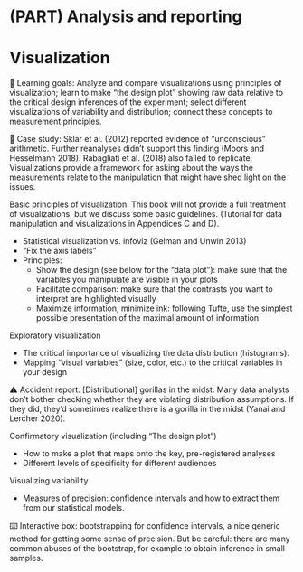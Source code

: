 # (PART) Analysis and reporting {-}

# Visualization {#viz}

::: {.learning-goals}
🍎 Learning goals: Analyze and compare visualizations using principles of visualization; learn to make “the design plot” showing raw data relative to the critical design inferences of the experiment; select different visualizations of variability and distribution; connect these concepts to measurement principles.
:::

::: {.case-study}
🔬 Case study: Sklar et al. (2012) reported evidence of “unconscious” arithmetic. Further reanalyses didn’t support this finding (Moors and Hesselmann 2018). Rabagliati et al. (2018) also failed to replicate. Visualizations provide a framework for asking about the ways the measurements relate to the manipulation that might have shed light on the issues.
:::

Basic principles of visualization. This book will not provide a full treatment of visualizations, but we discuss some basic guidelines. (Tutorial for data manipulation and visualizations in Appendices C and D).

- Statistical visualization vs. infoviz (Gelman and Unwin 2013)
- “Fix the axis labels”
- Principles:
    - Show the design (see below for the “data plot”): make sure that the variables you manipulate are visible in your plots
    - Facilitate comparison: make sure that the contrasts you want to interpret are highlighted visually
    - Maximize information, minimize ink: following Tufte, use the simplest possible presentation of the maximal amount of information.

Exploratory visualization

- The critical importance of visualizing the data distribution (histograms). 
- Mapping “visual variables” (size, color, etc.) to the critical variables in your design


::: {.accident-report}
⚠️ Accident report: [Distributional] gorillas in the midst: Many data analysts don’t bother checking whether they are violating distribution assumptions. If they did, they’d sometimes realize there is a gorilla in the midst (Yanai and Lercher 2020).
:::

Confirmatory visualization (including “The design plot”)

- How to make a plot that maps onto the key, pre-registered analyses
- Different levels of specificity for different audiences 

Visualizing variability

- Measures of precision: confidence intervals and how to extract them from our statistical models.

::: {.interactive}
⌨️ Interactive box: bootstrapping for confidence intervals, a nice generic method for getting some sense of precision. But be careful: there are many common abuses of the bootstrap, for example to obtain inference in small samples.
:::

